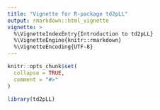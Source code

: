 ```yaml
---
title: "Vignette for R-package td2pLL"
output: rmarkdown::html_vignette
vignette: >
  %\VignetteIndexEntry{Introduction to td2pLL}
  %\VignetteEngine{knitr::rmarkdown}
  %\VignetteEncoding{UTF-8}
---
```


```r
knitr::opts_chunk$set(
  collapse = TRUE,
  comment = "#>"
)
```

```r
library(td2pLL)
```

